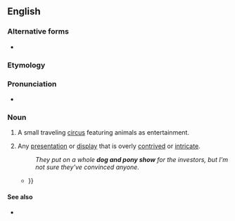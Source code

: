 {{also|dog-and-pony show}}
==English==

===Alternative forms===
* {{l|en|dog-and-pony show}}

===Etymology===
{{rfe|en}}

===Pronunciation===
* {{audio|en|en-au-dog and pony show.ogg|Audio (AU)}}

===Noun===
{{en-noun}}

# {{lb|en|historical}} A small traveling [[circus]] featuring animals as entertainment.
# {{lb|en|idiomatic}} Any [[presentation]] or [[display]] that is overly [[contrived]] or [[intricate]].
#: ''They put on a whole '''dog and pony show''' for the investors, but I'm not sure they've convinced anyone.''
#*{{quote-book|en|url=https://books.google.com.tr/books?id=wKwQhZQLkbYC&pg=PA119&dq=%22+academics+put+on+%22|title=Creating the Market University: How Academic Science Became an Economic Engine|author=Elizabeth Popp Berman|publisher=Princeton University Press|isbn=9780691147086|lccn=2011035707|oclc=1044646212|date=2012-01-08|page=119|passage=Here, the academics put on a bit of a '''dog-and-pony show''', demonstrating their latest breakthroughs and giving sponsors a chance to meet students who are about to receive their PhDs and start looking for jobs.{{...}}}}

====See also====
* {{pedia}}